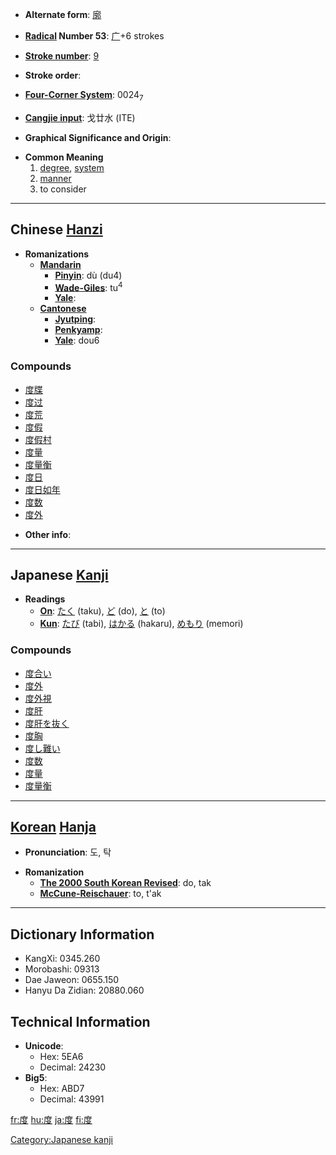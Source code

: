 * '''Alternate form''': [[廓]]

* '''[[Wiktionary:Chinese radical index| Radical]] Number 53''': [[Wiktionary:Chinese radical index 广|广]]+6 strokes

* '''[[Wiktionary:Chinese total strokes index|Stroke number]]''': [[Wiktionary:Chinese total strokes index 9|9]]

* '''Stroke order''': 

* '''[[Wiktionary:Chinese four corner index|Four-Corner System]]''': 0024<sub>7</sub>

* '''[[Wiktionary:Chinese Cangjie index|Cangjie input]]''': 戈廿水 (ITE)

* '''Graphical Significance and Origin''': 

* '''Common Meaning'''
*# [[degree]], [[system]]
*# [[manner]]
*# to consider

----

== Chinese [[Hanzi]] ==

* '''Romanizations'''
** '''[[Mandarin]]'''
*** '''[[Pinyin]]''': dù (du4)
*** '''[[Wade-Giles]]''': tu<sup>4</sup>
*** '''[[Yale]]''': 
** '''[[Cantonese]]'''
*** '''[[Jyutping]]''':
*** '''[[Penkyamp]]''': 
*** '''[[Yale]]''': dou6

===Compounds===
*[[度牒]]
*[[度过]]
*[[度荒]]
*[[度假]]
*[[度假村]]
*[[度量]]
*[[度量衡]]
*[[度日]]
*[[度日如年]]
*[[度数]]
*[[度外]]

* '''Other info''': 

----

== Japanese [[Kanji]] ==

* '''Readings'''
** '''[[On]]''': [[たく]] (taku), [[ど]] (do), [[と]] (to)
** '''[[Kun]]''': [[たび]] (tabi), [[はかる]] (hakaru), [[めもり]] (memori)

===Compounds===
*[[度合い]]
*[[度外]]
*[[度外視]]
*[[度肝]]
*[[度肝を抜く]]
*[[度胸]]
*[[度し難い]]
*[[度数]]
*[[度量]]
*[[度量衡]]

[[Category:Japanese kanji]]
----

== [[Korean]] [[Hanja]] ==

* '''Pronunciation''': 도, 탁

* '''Romanization'''
** '''[[The 2000 South Korean Revised Romanization|The 2000 South Korean Revised]]''': do, tak
** '''[[McCune-Reischauer]]''': to, t'ak

----

== Dictionary Information ==

* KangXi: 0345.260
* Morobashi: 09313
* Dae Jaweon: 0655.150
* Hanyu Da Zidian: 20880.060

== Technical Information ==

* '''Unicode''':
** Hex: 5EA6
** Decimal: 24230
* '''Big5''':
** Hex: ABD7
** Decimal: 43991

[[fr:度]]
[[hu:度]]
[[ja:度]]
[[fi:度]]